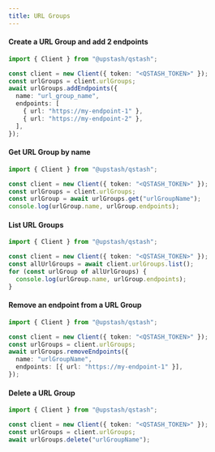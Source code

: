 ---
title: URL Groups
---

#### Create a URL Group and add 2 endpoints

```typescript
import { Client } from "@upstash/qstash";

const client = new Client({ token: "<QSTASH_TOKEN>" });
const urlGroups = client.urlGroups;
await urlGroups.addEndpoints({
  name: "url_group_name",
  endpoints: [
    { url: "https://my-endpoint-1" },
    { url: "https://my-endpoint-2" },
  ],
});
```

#### Get URL Group by name

```typescript
import { Client } from "@upstash/qstash";

const client = new Client({ token: "<QSTASH_TOKEN>" });
const urlGroups = client.urlGroups;
const urlGroup = await urlGroups.get("urlGroupName");
console.log(urlGroup.name, urlGroup.endpoints);
```

#### List URL Groups

```typescript
import { Client } from "@upstash/qstash";

const client = new Client({ token: "<QSTASH_TOKEN>" });
const allUrlGroups = await client.urlGroups.list();
for (const urlGroup of allUrlGroups) {
  console.log(urlGroup.name, urlGroup.endpoints);
}
```

#### Remove an endpoint from a URL Group

```typescript
import { Client } from "@upstash/qstash";

const client = new Client({ token: "<QSTASH_TOKEN>" });
const urlGroups = client.urlGroups;
await urlGroups.removeEndpoints({
  name: "urlGroupName",
  endpoints: [{ url: "https://my-endpoint-1" }],
});
```

#### Delete a URL Group

```typescript
import { Client } from "@upstash/qstash";

const client = new Client({ token: "<QSTASH_TOKEN>" });
const urlGroups = client.urlGroups;
await urlGroups.delete("urlGroupName");
```
